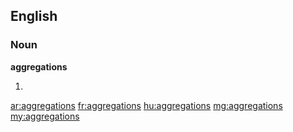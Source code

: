 ==English==

===Noun===
'''aggregations'''
# {{plural of|aggregation}}

[[ar:aggregations]]
[[fr:aggregations]]
[[hu:aggregations]]
[[mg:aggregations]]
[[my:aggregations]]